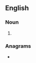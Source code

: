 ==English==

===Noun===
{{head|en|noun form}}

# {{plural of|en|achiever}}

===Anagrams===
* {{anagrams|en|a=aceehirsv|chivarees|e-archives|vacheries}}